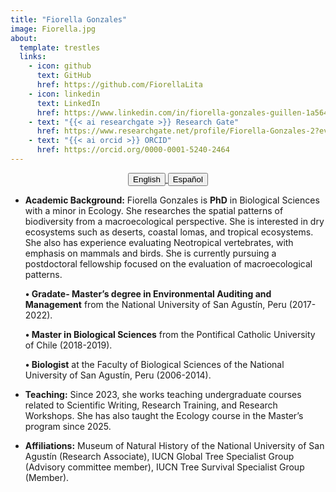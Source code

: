 ```yaml
---
title: "Fiorella Gonzales"
image: Fiorella.jpg
about:
  template: trestles
  links:
    - icon: github
      text: GitHub
      href: https://github.com/FiorellaLita     
    - icon: linkedin
      text: LinkedIn
      href: https://www.linkedin.com/in/fiorella-gonzales-guillen-1a564154/ 
    - text: "{{< ai researchgate >}} Research Gate"
      href: https://www.researchgate.net/profile/Fiorella-Gonzales-2?ev=hdr_xprf
    - text: "{{< ai orcid >}} ORCID"
      href: https://orcid.org/0000-0001-5240-2464
---
```


<center>

::: {.btn-group role="group" aria-label="About"}
<a href="about.html"> <button type="button" class="btn btn-primary me-md-2 btn-sm">English</button></a><a href="about-es.html"> <button type="button" class="btn btn-primary me-md-2 btn-sm">Español</button></a>
:::

</center>

::: {#hero-heading}
- **Academic Background:** Fiorella Gonzales is <strong>PhD</strong> in Biological Sciences with a minor in Ecology.
	She researches the spatial patterns of biodiversity from a macroecological perspective.
	She is interested in dry ecosystems such as deserts, coastal lomas, and tropical ecosystems.
	She also has experience evaluating Neotropical vertebrates, with emphasis on mammals and birds.
	She is currently pursuing a postdoctoral fellowship focused on the evaluation of macroecological patterns.

  <p><strong>• Gradate- Master's degree in Environmental Auditing and Management</strong> from the National University of San Agustín, Peru (2017-2022).</p>
  <p><strong>• Master in Biological Sciences</strong> from the Pontifical Catholic University of Chile (2018-2019).</p>
  <p><strong>• Biologist</strong> at the Faculty of Biological Sciences of the National University of San Agustín, Peru (2006-2014).</p>

- **Teaching:** Since 2023, she works teaching undergraduate courses related to Scientific Writing, Research Training, and Research Workshops. She has also taught the Ecology course in the Master's program since 2025.

- **Affiliations:** Museum of Natural History of the National University of San Agustín (Research Associate), IUCN Global Tree Specialist Group (Advisory committee member), IUCN Tree Survival Specialist Group (Member).
:::
